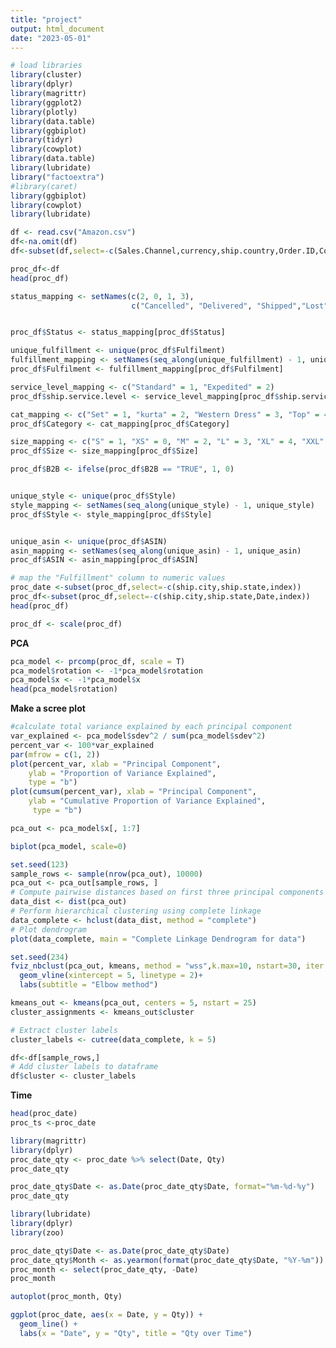 ```yaml
---
title: "project"
output: html_document
date: "2023-05-01"
---
```


```r
# load libraries
library(cluster)
library(dplyr)
library(magrittr)
library(ggplot2)
library(plotly)
library(data.table)
library(ggbiplot)
library(tidyr)
library(cowplot)
library(data.table)
library(lubridate)
library("factoextra")
#library(caret)
library(ggbiplot)
library(cowplot)
library(lubridate)
```


```r
df <- read.csv("Amazon.csv")
df<-na.omit(df)
df<-subset(df,select=-c(Sales.Channel,currency,ship.country,Order.ID,Courier.Status,promotion.ids,SKU))

proc_df<-df
head(proc_df)
```


```r
status_mapping <- setNames(c(2, 0, 1, 3), 
                           c("Cancelled", "Delivered", "Shipped","Lost"))


proc_df$Status <- status_mapping[proc_df$Status]

unique_fulfillment <- unique(proc_df$Fulfilment)
fulfillment_mapping <- setNames(seq_along(unique_fulfillment) - 1, unique_fulfillment)
proc_df$Fulfilment <- fulfillment_mapping[proc_df$Fulfilment]

service_level_mapping <- c("Standard" = 1, "Expedited" = 2)
proc_df$ship.service.level <- service_level_mapping[proc_df$ship.service.level]

cat_mapping <- c("Set" = 1, "kurta" = 2, "Western Dress" = 3, "Top" = 4, "Ethnic Dress" = 5, "Bottom" = 6, "Saree" = 7, "Blouse" = 8, "Dupatta" = 9)
proc_df$Category <- cat_mapping[proc_df$Category]

size_mapping <- c("S" = 1, "XS" = 0, "M" = 2, "L" = 3, "XL" = 4, "XXL" = 5, "3XL" = 6, "4XL" = 7, "5XL" = 8, "6XL" = 9, "Free" = 10)
proc_df$Size <- size_mapping[proc_df$Size]

proc_df$B2B <- ifelse(proc_df$B2B == "TRUE", 1, 0)


unique_style <- unique(proc_df$Style)
style_mapping <- setNames(seq_along(unique_style) - 1, unique_style)
proc_df$Style <- style_mapping[proc_df$Style]


unique_asin <- unique(proc_df$ASIN)
asin_mapping <- setNames(seq_along(unique_asin) - 1, unique_asin)
proc_df$ASIN <- asin_mapping[proc_df$ASIN]

# map the "Fulfillment" column to numeric values
proc_date <-subset(proc_df,select=-c(ship.city,ship.state,index))
proc_df<-subset(proc_df,select=-c(ship.city,ship.state,Date,index))
head(proc_df)
```

```r
proc_df <- scale(proc_df)
```
**PCA**
```r
pca_model <- prcomp(proc_df, scale = T)
pca_model$rotation <- -1*pca_model$rotation
pca_model$x <- -1*pca_model$x
head(pca_model$rotation)
```

**Make a scree plot**
```r
#calculate total variance explained by each principal component
var_explained <- pca_model$sdev^2 / sum(pca_model$sdev^2)
percent_var <- 100*var_explained
par(mfrow = c(1, 2))
plot(percent_var, xlab = "Principal Component",
    ylab = "Proportion of Variance Explained",
    type = "b")
plot(cumsum(percent_var), xlab = "Principal Component",
    ylab = "Cumulative Proportion of Variance Explained",
     type = "b")

```

```r
pca_out <- pca_model$x[, 1:7]
```


```r
biplot(pca_model, scale=0)
```



```r
set.seed(123)
sample_rows <- sample(nrow(pca_out), 10000)
pca_out <- pca_out[sample_rows, ]
# Compute pairwise distances based on first three principal components
data_dist <- dist(pca_out)
# Perform hierarchical clustering using complete linkage
data_complete <- hclust(data_dist, method = "complete")
# Plot dendrogram
plot(data_complete, main = "Complete Linkage Dendrogram for data")
```


```r
set.seed(234)
fviz_nbclust(pca_out, kmeans, method = "wss",k.max=10, nstart=30, iter.max=30) +
  geom_vline(xintercept = 5, linetype = 2)+
  labs(subtitle = "Elbow method")
```

```r

kmeans_out <- kmeans(pca_out, centers = 5, nstart = 25)
cluster_assignments <- kmeans_out$cluster
```

```r
# Extract cluster labels
cluster_labels <- cutree(data_complete, k = 5)

df<-df[sample_rows,]
# Add cluster labels to dataframe
df$cluster <- cluster_labels
```

**Time**
```r
head(proc_date)
proc_ts <-proc_date
```

```r
library(magrittr)
library(dplyr)
proc_date_qty <- proc_date %>% select(Date, Qty)
proc_date_qty
```
```r
proc_date_qty$Date <- as.Date(proc_date_qty$Date, format="%m-%d-%y")
proc_date_qty
```
```r
library(lubridate)
library(dplyr)
library(zoo)

proc_date_qty$Date <- as.Date(proc_date_qty$Date)
proc_date_qty$Month <- as.yearmon(format(proc_date_qty$Date, "%Y-%m"))
proc_month <- select(proc_date_qty, -Date)
proc_month
```


```r
autoplot(proc_month, Qty)
```


```r
ggplot(proc_date, aes(x = Date, y = Qty)) +
  geom_line() +
  labs(x = "Date", y = "Qty", title = "Qty over Time")
```
```r

```

```r


```



